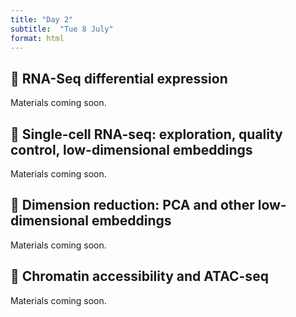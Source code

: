 ```yaml
---
title: "Day 2"
subtitle:  "Tue 8 July"
format: html
---
```


## 📘 RNA-Seq differential expression {#DE}

Materials coming soon.

## 📘 Single-cell RNA-seq: exploration, quality control, low-dimensional embeddings {#sceRNA}

Materials coming soon.

## 📘 Dimension reduction: PCA and other low-dimensional embeddings {#Dim-red}

Materials coming soon.

## 📘 Chromatin accessibility and ATAC-seq {#ATAC}

Materials coming soon.